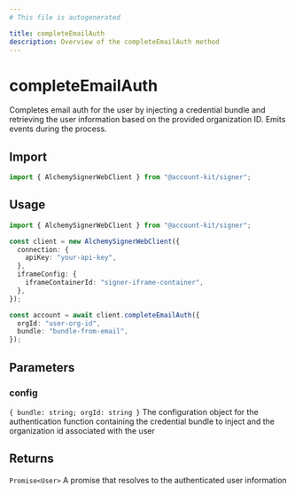 ```yaml
---
# This file is autogenerated

title: completeEmailAuth
description: Overview of the completeEmailAuth method
---
```


# completeEmailAuth

Completes email auth for the user by injecting a credential bundle and retrieving the user information based on the provided organization ID. Emits events during the process.

## Import

```ts
import { AlchemySignerWebClient } from "@account-kit/signer";
```

## Usage

```ts
import { AlchemySignerWebClient } from "@account-kit/signer";

const client = new AlchemySignerWebClient({
  connection: {
    apiKey: "your-api-key",
  },
  iframeConfig: {
    iframeContainerId: "signer-iframe-container",
  },
});

const account = await client.completeEmailAuth({
  orgId: "user-org-id",
  bundle: "bundle-from-email",
});
```

## Parameters

### config

`{ bundle: string; orgId: string }`
The configuration object for the authentication function containing the credential bundle to inject and the organization id associated with the user

## Returns

`Promise<User>`
A promise that resolves to the authenticated user information
